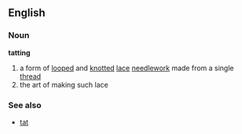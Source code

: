 ==English==
===Noun===
{{wikipedia}}
'''tatting'''
# a form of [[loop]]ed and [[knot]]ted [[lace]] [[needlework]] made from a single [[thread]]
# the art of making such lace
===See also===
*[[tat]]